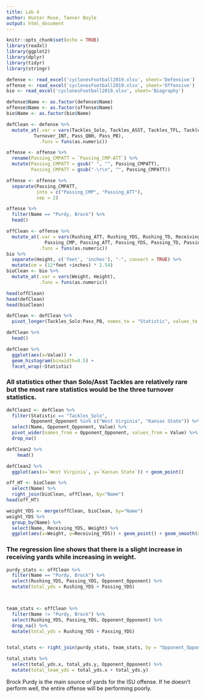 ```yaml
---
title: Lab 4
author: Hunter Rose, Tanner Boyle
output: html_document
---
```


```r
knitr::opts_chunk$set(echo = TRUE)
library(readxl)
library(ggplot2)
library(dplyr)
library(tidyr)
library(stringr)
```

```r
defense <- read_excel('cyclonesFootball2019.xlsx', sheet='Defensive')
offense <- read_excel('cyclonesFootball2019.xlsx', sheet='Offensive')
bio <- read_excel('cyclonesFootball2019.xlsx', sheet='Biography')
```

```r
defense$Name <- as.factor(defense$Name)
offense$Name <- as.factor(offense$Name)
bio$Name <- as.factor(bio$Name)
```

```r
defClean <- defense %>%
  mutate_at(.var = vars(Tackles_Solo, Tackles_ASST, Tackles_TFL, Tackles_Sack, Turnover_FF, Turnover_FR,
          Turnover_INT, Pass_QBH, Pass_PB),
            .funs = funs(as.numeric))

offense <- offense %>% 
  rename(Passing_CMPATT = `Passing_CMP-ATT`) %>% 
  mutate(Passing_CMPATT = gsub(" ", "", Passing_CMPATT),
         Passing_CMPATT = gsub("-\r\n", "", Passing_CMPATT))

offense <- offense %>% 
  separate(Passing_CMPATT,
           into = c("Passing_CMP", "Passing_ATT"),
           sep = 2)

offense %>% 
  filter(Name == "Purdy, Brock") %>% 
  head()

offClean <- offense %>%
  mutate_at(.var = vars(Rushing_ATT, Rushing_YDS, Rushing_TD, Receiving_REC, Receiving_YDS, Receiving_TD,
              Passing_CMP, Passing_ATT, Passing_YDS, Passing_TD, Passing_INT),
            .funs = funs(as.numeric))
bio %>%
  separate(Height, c('feet', 'inches'), "-", convert = TRUE) %>%
  mutate(cm = (12*feet +inches) * 2.54)
bioClean <- bio %>%
  mutate_at(.var = vars(Weight, Height),
            .funs = funs(as.numeric))

head(offClean)
head(defClean)
head(bioClean)
```

```r
defClean <- defClean %>% 
  pivot_longer(Tackles_Solo:Pass_PB, names_to = "Statistic", values_to = "Value")

defClean %>% 
  head()

defClean %>% 
  ggplot(aes(x=Value)) +
  geom_histogram(binwidth=0.5) +
  facet_wrap(~Statistic)

```

### All statistics other than Solo/Asst Tackles are relatively rare but the most rare statistics would be the three turnover statistics. 

```r
defClean2 <- defClean %>% 
  filter(Statistic == "Tackles_Solo",
         Opponent_Opponent %in% c("West Virginia", "Kansas State")) %>% 
  select(Name, Opponent_Opponent, Value) %>%
  pivot_wider(names_from = Opponent_Opponent, values_from = Value) %>% 
  drop_na()

defClean2 %>%
	head()

defClean2 %>%
  ggplot(aes(x=`West Virginia`, y=`Kansas State`)) + geom_point()
```

```r
off_HT <- bioClean %>%
  select(Name) %>%
  right_join(bioClean, offClean, by="Name")
head(off_HT)
```

```r
weight_YDS <- merge(offClean, bioClean, by="Name")
weight_YDS %>%
  group_by(Name) %>%
  select(Name, Receiving_YDS, Weight) %>%
  ggplot(aes(x=Weight, y=Receiving_YDS)) + geom_point() + geom_smooth(method=lm)
```

### The regression line shows that there is a slight increase in receiving yards while increasing in weight. 

```r
purdy_stats <- offClean %>%
  filter(Name == "Purdy, Brock") %>%
  select(Rushing_YDS, Passing_YDS, Opponent_Opponent) %>%
  mutate(total_yds = Rushing_YDS + Passing_YDS)



team_stats <- offClean %>%
  filter(Name != "Purdy, Brock") %>%
  select(Rushing_YDS, Passing_YDS, Opponent_Opponent) %>%
  drop_na() %>%
  mutate(total_yds = Rushing_YDS + Passing_YDS)


total_stats <- right_join(purdy_stats, team_stats, by = "Opponent_Opponent")

total_stats %>%
  select(total_yds.x, total_yds.y, Opponent_Opponent) %>%
  mutate(total_team_yds = total_yds.x + total_yds.y)
```
Brock Purdy is the main source of yards for the ISU offense. If he doesn't perform well, the entire offense will be performing poorly. 
